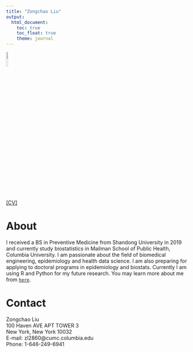 ```yaml
---
title: "Zongchao Liu"
output: 
  html_document:
    toc: true 
    toc_float: true
    theme: journal
---
```



<img src = './photo_4.jpeg' height = "10%" width = "10%" />

[[CV]](./LIU, ZONGCHAO_26:20:2020.pdf)

# About 

I received a BS in Preventive Medicine from Shandong University in 2019 and currently study biostatistics in Mailman School of Public Health, Columbia University. I am passionate about the field of biomedical engineering, epidemiology and health data science. I am also preparing for applying to doctoral programs in epidemiology and biostats. Currently I am using R and Python for my future research. You may learn more about me from [`here`](./LIU, ZONGCHAO_26:20:2020.pdf).

# Contact

Zongchao Liu  
100 Haven AVE APT TOWER 3  
New York, New York 10032  
E-mail: zl2860@cumc.columbia.edu  
Phone: 1-646-249-6941
